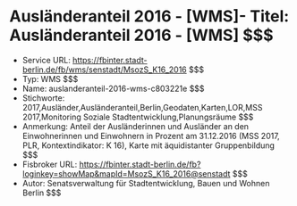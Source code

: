 # Ausländeranteil 2016 - [WMS]- Titel: Ausländeranteil 2016 - [WMS] $$$
- Service URL: https://fbinter.stadt-berlin.de/fb/wms/senstadt/MsozS_K16_2016 $$$
- Typ: WMS $$$
- Name: auslanderanteil-2016-wms-c803221e $$$
- Stichworte: 2017,Ausländer,Ausländeranteil,Berlin,Geodaten,Karten,LOR,MSS 2017,Monitoring Soziale Stadtentwicklung,Planungsräume $$$
- Anmerkung: Anteil der Ausländerinnen und Ausländer an den Einwohnerinnen und Einwohnern in Prozent am 31.12.2016 (MSS 2017, PLR, Kontextindikator: K 16), Karte mit äquidistanter Gruppenbildung $$$
- Fisbroker URL: https://fbinter.stadt-berlin.de/fb?loginkey=showMap&mapId=MsozS_K16_2016@senstadt $$$
- Autor: Senatsverwaltung für Stadtentwicklung, Bauen und Wohnen Berlin $$$
